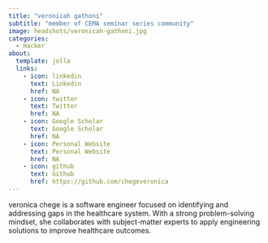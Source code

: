 ```yaml
---
title: "veronicah gathoni"
subtitle: "member of CEMA seminar series community"
image: headshots/veronicah-gathoni.jpg
categories:
  - Hacker
about:
  template: jolla
  links:
    - icon: linkedin
      text: Linkedin
      href: NA
    - icon: twitter
      text: Twitter
      href: NA
    - icon: Google Scholar
      text: Google Scholar
      href: NA
    - icon: Personal Website
      text: Personal Website
      href: NA
    - icon: github
      text: Github
      href: https://github.com/chegeveronica
---
```


veronica chege is a software engineer focused on identifying and addressing gaps in the healthcare system. With a strong problem-solving mindset, she collaborates with subject-matter experts to apply engineering solutions to improve healthcare outcomes.
